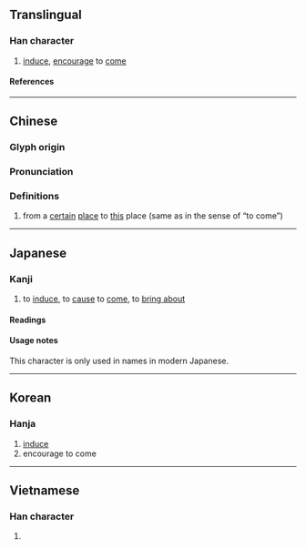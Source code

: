 {{also|來|徕}}
{{character info/new}}
==Translingual==

===Han character===
{{Han char|rn=60|rad=彳|as=08|sn=11|four=24298|canj=HODOO|ids=⿰彳來}}

# [[induce]], [[encourage]] to [[come]]

====References====
{{Han ref|kx=0368.210|dkj=10155|dj=0693.030|hdz=20827.060|uh=5FA0}}

----

==Chinese==
{{zh-forms|s=徕}}

===Glyph origin===
{{Han etym}}

===Pronunciation===
{{zh-pron
|m=lái
|c=loi4
|mc=y
|oc=y
|ma=
|cat=v
}}

===Definitions===
{{zh-hanzi}}

# from a [[certain]] [[place]] to [[this]] place (same as {{zh-l|來}} in the sense of “to come”)

----

==Japanese==

===Kanji===
{{ja-kanji|grade=|rs=彳08}}

# to [[induce]], to [[cause]] to [[come]], to [[bring about]]

====Readings====
{{ja-readings
|goon=らい
|kanon=らい
|kun=き-たす, き-たる, く-る
}}

====Usage notes====
This character is only used in names in modern Japanese.

----

==Korean==

===Hanja===
{{ko-hanja|hangeul=[[래]]>[[내]]|eumhun=|rv=rae>nae|mr=rae>nae|y=lay>nay}}

# [[induce]]
# encourage to come

----

==Vietnamese==

===Han character===
{{vi-readings|rs=彳08|reading=lại}}

# {{defn|lang=vi|sort=彳08}}